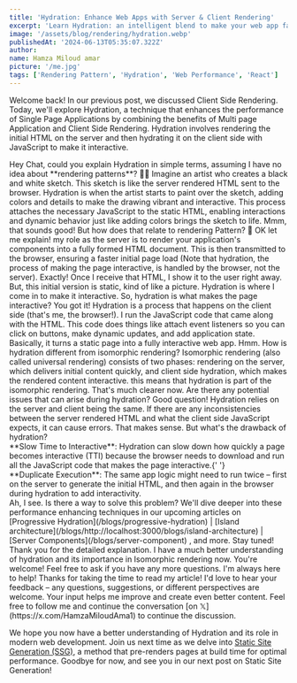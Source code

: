 ```yaml
---
title: 'Hydration: Enhance Web Apps with Server & Client Rendering'
excerpt: 'Learn Hydration: an intelligent blend to make your web app faster & smoother for users via the way we stack up how pages are loaded.'
image: '/assets/blog/rendering/hydration.webp'
publishedAt: '2024-06-13T05:35:07.322Z'
author:
name: Hamza Miloud amar
picture: '/me.jpg'
tags: ['Rendering Pattern', 'Hydration', 'Web Performance', 'React']
---
```


Welcome back! In our previous post, we discussed Client Side Rendering. Today, we'll explore Hydration, a technique that enhances the performance of Single Page Applications by combining the benefits of Multi page Application and Client Side Rendering. Hydration involves rendering the initial HTML on the server and then hydrating it on the client side with JavaScript to make it interactive.

<Conversation>
  <Conversation.Thread from="user">
    Hey Chat, could you explain Hydration in simple terms, assuming I
    have no idea about **rendering patterns**? 🤔🤔
  </Conversation.Thread>
  <Conversation.Thread from="narrator">
    Imagine an artist who creates a black and white sketch. This
    sketch is like the server rendered HTML sent to the browser.
    Hydration is when the artist starts to paint over the sketch,
    adding colors and details to make the drawing vibrant and
    interactive. This process attaches the necessary JavaScript to the
    static HTML, enabling interactions and dynamic behavior just like
    adding colors brings the sketch to life.
  </Conversation.Thread>
  <Conversation.Thread from="user">
    Mmm, that sounds good! But how does that relate to rendering
    Pattern? 🤔
  </Conversation.Thread>
  <Conversation.Thread from="server">
    OK let me explain! my role as the server is to render your
    application's components into a fully formed HTML document. This
    is then transmitted to the browser, ensuring a faster initial page
    load (Note that hydration, the process of making the page
    interactive, is handled by the browser, not the server).
  </Conversation.Thread>
  <Conversation.Thread from="browser">
    Exactly! Once I receive that HTML, I show it to the user right
    away. But, this initial version is static, kind of like a picture.
    Hydration is where I come in to make it interactive.
  </Conversation.Thread>
  <Conversation.Thread from="user">
    So, hydration is what makes the page interactive?
  </Conversation.Thread>
  <Conversation.Thread from="browser">
    You got it! Hydration is a process that happens on the client side
    (that's me, the browser!). I run the JavaScript code that came
    along with the HTML. This code does things like attach event
    listeners so you can click on buttons, make dynamic updates, and
    add application state. Basically, it turns a static page into a
    fully interactive web app.
  </Conversation.Thread>
  <Conversation.Thread from="user">
    Hmm. How is hydration different from isomorphic rendering?
  </Conversation.Thread>
  <Conversation.Thread from="server">
    Isomorphic rendering (also called universal rendering) consists of
    two phases: rendering on the server, which delivers initial
    content quickly, and client side hydration, which makes the
    rendered content interactive. this means that hydration is part of
    the isomorphic rendering.
  </Conversation.Thread>
  <Conversation.Thread from="user">
    That's much clearer now. Are there any potential issues that can
    arise during hydration?
  </Conversation.Thread>
  <Conversation.Thread from="browser">
    Good question! Hydration relies on the server and client being the
    same. If there are any inconsistencies between the server rendered
    HTML and what the client side JavaScript expects, it can cause
    errors.
  </Conversation.Thread>
  <Conversation.Thread from="user">
    That makes sense. But what's the drawback of hydration?
  </Conversation.Thread>
  <Conversation.Thread from="browser">
    <div>
      **Slow Time to Interactive**: Hydration can slow down how
      quickly a page becomes interactive (TTI) because the browser
      needs to download and run all the JavaScript code that makes the
      page interactive.{' '}
    </div>
    <div>
      **Duplicate Execution**: The same app logic might need to run
      twice – first on the server to generate the initial HTML, and
      then again in the browser during hydration to add interactivity.
    </div>
  </Conversation.Thread>
  <Conversation.Thread from="user">
    Ah, I see. Is there a way to solve this problem?
  </Conversation.Thread>
  <Conversation.Thread from="browser">
    We'll dive deeper into these performance enhancing techniques in
    our upcoming articles on [Progressive
    Hydration](/blogs/progressive-hydration) | [Island
    architecture](/blogs/http://localhost:3000/blogs/island-architecture)
    | [Server Components](/blogs/server-component) , and more. Stay
    tuned!
  </Conversation.Thread>
  <Conversation.Thread from="user">
    Thank you for the detailed explanation. I have a much better
    understanding of hydration and its importance in Isomorphic
    rendering now.
  </Conversation.Thread>
  <Conversation.Thread from="browser">
    You're welcome! Feel free to ask if you have any more questions.
    I'm always here to help!
  </Conversation.Thread>
  <Conversation.Thread from="me">
    Thanks for taking the time to read my article! I'd love to hear
    your feedback – any questions, suggestions, or different
    perspectives are welcome. Your input helps me improve and create
    even better content. Feel free to follow me and continue the
    conversation [on 𝕏](https://x.com/HamzaMiloudAma1) to continue the
    discussion.
  </Conversation.Thread>
</Conversation>

We hope you now have a better understanding of Hydration and its role in modern web development. Join us next time as we delve into [Static Site Generation (SSG)](/blogs/static-site-generation), a method that pre-renders pages at build time for optimal performance. Goodbye for now, and see you in our next post on Static Site Generation!
